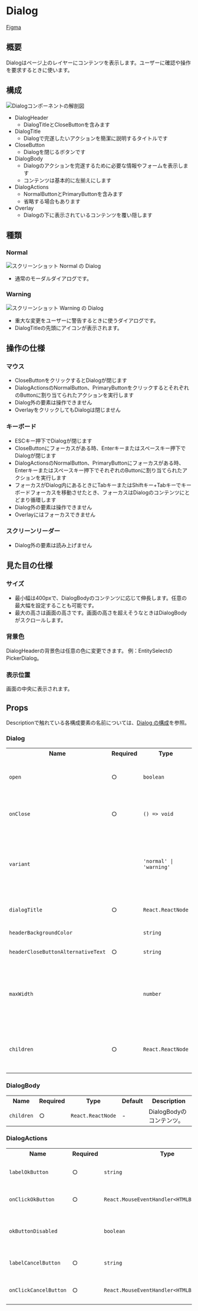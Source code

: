 

<Meta title="Components/Dialog" of={DialogStories} />

# Dialog

[Figma](https://www.figma.com/file/0EL4UsBtC46KFG7WkKreiYi5/%F0%9F%8E%A8--%F0%9F%92%BB--kintone-UI-Design-Components?node-id=9410%3A69396)

## 概要

Dialogはページ上のレイヤーにコンテンツを表示します。ユーザーに確認や操作を要求するときに使います。

## 構成

<img src={anatomy} alt="Dialogコンポーネントの解剖図" />

- DialogHeader
  - DialogTitleとCloseButtonを含みます
- DialogTitle
  - Dialogで完遂したいアクションを簡潔に説明するタイトルです
- CloseButton
  - Dialogを閉じるボタンです
- DialogBody
  - Dialogのアクションを完遂するために必要な情報やフォームを表示します
  - コンテンツは基本的に左揃えにします
- DialogActions
  - NormalButtonとPrimaryButtonを含みます
  - 省略する場合もあります
- Overlay
  - Dialogの下に表示されているコンテンツを覆い隠します

## 種類

### Normal

<img src={normal} alt="スクリーンショット Normal の Dialog" />

- 通常のモーダルダイアログです。

### Warning

<img src={warning} alt="スクリーンショット Warning の Dialog" />

- 重大な変更をユーザーに警告するときに使うダイアログです。
- DialogTitleの先頭にアイコンが表示されます。

## 操作の仕様

### マウス

- CloseButtonをクリックするとDialogが閉じます
- DialogActionsのNormalButton、PrimaryButtonをクリックするとそれぞれのButtonに割り当てられたアクションを実行します
- Dialog外の要素は操作できません
- OverlayをクリックしてもDialogは閉じません

### キーボード

- ESCキー押下でDialogが閉じます
- CloseButtonにフォーカスがある時、Enterキーまたはスペースキー押下でDialogが閉じます
- DialogActionsのNormalButton、PrimaryButtonにフォーカスがある時、Enterキーまたはスペースキー押下でそれぞれのButtonに割り当てられたアクションを実行します
- フォーカスがDialog内にあるときにTabキーまたはShiftキー+Tabキーでキーボードフォーカスを移動させたとき、フォーカスはDialogのコンテンツにとどまり循環します
- Dialog外の要素は操作できません
- Overlayにはフォーカスできません

### スクリーンリーダー

- Dialog外の要素は読み上げません

## 見た目の仕様

### サイズ

- 最小幅は400pxで、DialogBodyのコンテンツに応じて伸長します。任意の最大幅を設定することも可能です。
- 最大の高さは画面の高さです。画面の高さを超えそうなときはDialogBodyがスクロールします。

### 背景色

DialogHeaderの背景色は任意の色に変更できます。
例：EntitySelectのPickerDialog。

### 表示位置

画面の中央に表示されます。

## Props

Descriptionで触れている各構成要素の名前については、[Dialog の構成](?path=/docs/components-dialog--docs#構成)を参照。

### Dialog

<table>
  <tr>
    <th>Name</th>
    <th>Required</th>
    <th>Type</th>
    <th>Default</th>
    <th>Description</th>
  </tr>
  <tr>
    <td>
      <code>open</code>
    </td>
    <td>○</td>
    <td>
      <code>boolean</code>
    </td>
    <td>-</td>
    <td>
      Open状態にするなら<code>true</code>、Close状態にするなら<code>false</code>。
    </td>
  </tr>
  <tr>
    <td>
      <code>onClose</code>
    </td>
    <td>○</td>
    <td>
      <code>() => void</code>
    </td>
    <td>-</td>
    <td>CloseButton、CancelButton押下時のコールバック。</td>
  </tr>
  <tr>
    <td>
      <code>variant</code>
    </td>
    <td></td>
    <td>
      <code>'normal' | 'warning'</code>
    </td>
    <td>
      <code>'normal'</code>
    </td>
    <td>
      Dialogの種別。<code>'normal'</code>は通常のダイアログ、
      <code>'warning'</code>はアイコン付きの警告ダイアログ。
    </td>
  </tr>
  <tr>
    <td>
      <code>dialogTitle</code>
    </td>
    <td>○</td>
    <td>
      <code>React.ReactNode</code>
    </td>
    <td>-</td>
    <td>DialogHeaderに表示するタイトル文字列。</td>
  </tr>
  <tr>
    <td>
      <code>headerBackgroundColor</code>
    </td>
    <td></td>
    <td>
      <code>string</code>
    </td>
    <td>-</td>
    <td>DialogHeaderの背景色。</td>
  </tr>
  <tr>
    <td>
      <code>headerCloseButtonAlternativeText</code>
    </td>
    <td>○</td>
    <td>
      <code>string</code>
    </td>
    <td>-</td>
    <td>CloseButtonの代替テキスト。</td>
  </tr>
  <tr>
    <td>
      <code>maxWidth</code>
    </td>
    <td></td>
    <td>
      <code>number</code>
    </td>
    <td>-</td>
    <td>
      Dialogの最大幅（px）。指定しない場合はDialogBodyのコンテンツに応じて伸長します。
    </td>
  </tr>
  <tr>
    <td>
      <code>children</code>
    </td>
    <td>○</td>
    <td>
      <code>React.ReactNode</code>
    </td>
    <td>-</td>
    <td>Dialogのコンテンツ。DialogBodyとDialogActionを含みます。</td>
  </tr>
</table>

### DialogBody

<table>
  <tr>
    <th>Name</th>
    <th>Required</th>
    <th>Type</th>
    <th>Default</th>
    <th>Description</th>
  </tr>
  <tr>
    <td>
      <code>children</code>
    </td>
    <td>○</td>
    <td>
      <code>React.ReactNode</code>
    </td>
    <td>-</td>
    <td>DialogBodyのコンテンツ。</td>
  </tr>
</table>

### DialogActions

<table>
  <tr>
    <th>Name</th>
    <th>Required</th>
    <th>Type</th>
    <th>Default</th>
    <th>Description</th>
  </tr>
  <tr>
    <td>
      <code>labelOkButton</code>
    </td>
    <td>○</td>
    <td>
      <code>string</code>
    </td>
    <td>-</td>
    <td>PrimaryButtonのボタンテキスト。</td>
  </tr>
  <tr>
    <td>
      <code>onClickOkButton</code>
    </td>
    <td>○</td>
    <td>
      <code>React.MouseEventHandler&lt;HTMLButtonElement&gt;</code>
    </td>
    <td>-</td>
    <td>PrimaryButton押下時のコールバック。</td>
  </tr>
  <tr>
    <td>
      <code>okButtonDisabled</code>
    </td>
    <td></td>
    <td>
      <code>boolean</code>
    </td>
    <td>
      <code>false</code>
    </td>
    <td>PrimaryButtonをDisabled状態にするかどうか。</td>
  </tr>
  <tr>
    <td>
      <code>labelCancelButton</code>
    </td>
    <td>○</td>
    <td>
      <code>string</code>
    </td>
    <td>-</td>
    <td>NormalButtonのボタンテキスト。</td>
  </tr>
  <tr>
    <td>
      <code>onClickCancelButton</code>
    </td>
    <td>○</td>
    <td>
      <code>React.MouseEventHandler&lt;HTMLButtonElement&gt;</code>
    </td>
    <td>-</td>
    <td>NormalButton押下時のコールバック。</td>
  </tr>
</table>
